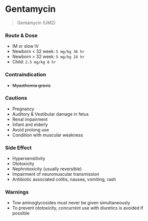 # Gentamycin

> Gentamycin (UM2)

### Route & Dose

- IM or slow IV
- Newborn < 32 week: `5 mg/kg 36 hr`
- Newborn > 32 week: `5 mg/kg 24 hr`
- Child: `2.5 mg/kg 8 hr`

### Contraindication

- ~~Myasthemia gravis~~

### Cautions

- Pregnancy
- Auditory & Vestibular damage in fetus
- Renal impairment
- Infant and elderly
- Avoid prolong use
- Condition with muscular weakness

### Side Effect

- Hypersensitivity
- Ototoxicity
- Nephrotoxicity (usually reversible)
- Impairment of neuromuscular transmission
- Antibiotic associated colitis, nausea, vomiting, rash

### Warnings

- Tow aminoglycosides must never be given simultaneously
- To prevent ototoxicity, concurrent use with diuretics is avoided if possible
